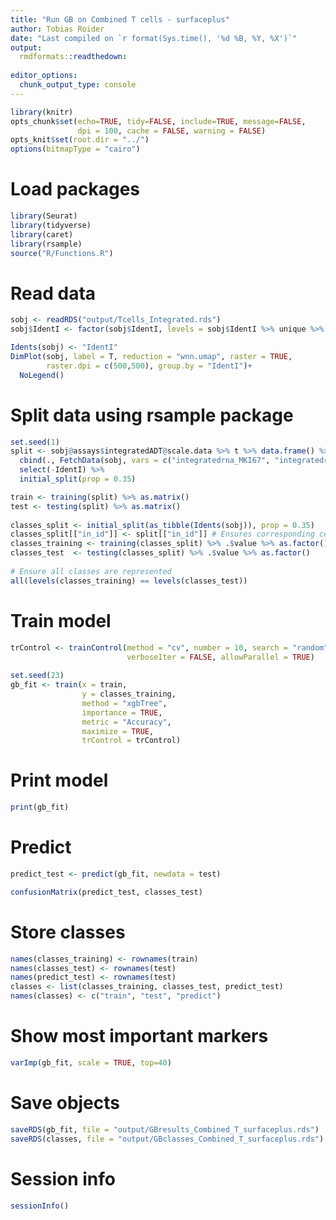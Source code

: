 ```yaml
---
title: "Run GB on Combined T cells - surfaceplus"
author: Tobias Roider
date: "Last compiled on `r format(Sys.time(), '%d %B, %Y, %X')`"
output: 
  rmdformats::readthedown: 
  
editor_options: 
  chunk_output_type: console
---
```


```r

library(knitr)
opts_chunk$set(echo=TRUE, tidy=FALSE, include=TRUE, message=FALSE,
               dpi = 100, cache = FALSE, warning = FALSE)
opts_knit$set(root.dir = "../")
options(bitmapType = "cairo")

```

# Load packages
```r

library(Seurat)
library(tidyverse)
library(caret)
library(rsample)
source("R/Functions.R")

```

# Read data
```r

sobj <- readRDS("output/Tcells_Integrated.rds")
sobj$IdentI <- factor(sobj$IdentI, levels = sobj$IdentI %>% unique %>% sort())

Idents(sobj) <- "IdentI"
DimPlot(sobj, label = T, reduction = "wnn.umap", raster = TRUE, 
        raster.dpi = c(500,500), group.by = "IdentI")+
  NoLegend()

```

# Split data using rsample package
```r

set.seed(1)
split <- sobj@assays$integratedADT@scale.data %>% t %>% data.frame() %>% 
  cbind(., FetchData(sobj, vars = c("integratedrna_MKI67", "integratedrna_IKZF3", "tfactivity_FOXP3-E", "IdentI"))) %>% 
  select(-IdentI) %>% 
  initial_split(prop = 0.35)

train <- training(split) %>% as.matrix()
test <- testing(split) %>% as.matrix()
  
classes_split <- initial_split(as_tibble(Idents(sobj)), prop = 0.35)
classes_split[["in_id"]] <- split[["in_id"]] # Ensures corresponding celltypes
classes_training <- training(classes_split) %>% .$value %>% as.factor()
classes_test  <- testing(classes_split) %>% .$value %>% as.factor()
  
# Ensure all classes are represented
all(levels(classes_training) == levels(classes_test))

```

# Train model
```r

trControl <- trainControl(method = "cv", number = 10, search = "random", 
                          verboseIter = FALSE, allowParallel = TRUE)
  
set.seed(23)
gb_fit <- train(x = train,
                y = classes_training,
                method = "xgbTree",
                importance = TRUE,
                metric = "Accuracy",
                maximize = TRUE,
                trControl = trControl)

```

# Print model
```r

print(gb_fit)

```

# Predict
```r

predict_test <- predict(gb_fit, newdata = test)

confusionMatrix(predict_test, classes_test)

```

# Store classes
```r

names(classes_training) <- rownames(train)
names(classes_test) <- rownames(test)
names(predict_test) <- rownames(test)
classes <- list(classes_training, classes_test, predict_test)
names(classes) <- c("train", "test", "predict")

```

# Show most important markers
```r

varImp(gb_fit, scale = TRUE, top=40)

```

# Save objects
```r

saveRDS(gb_fit, file = "output/GBresults_Combined_T_surfaceplus.rds")
saveRDS(classes, file = "output/GBclasses_Combined_T_surfaceplus.rds")

```

# Session info
```r

sessionInfo()

```

